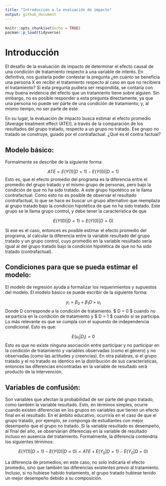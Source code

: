 ```yaml
---
title: "Introducción a la evaluación de impacto"
output: github_document
---
```


```r
knitr::opts_chunk$set(echo = TRUE)
pacman::p_load(tidyverse)
```

# Introducción

El desafío de la evaluación de impacto de determinar el efecto causal de una condición de tratamiento respecto a una variable de interés. En definitiva, nos gustaría poder contestar la pregunta ¿en cuánto se beneficia una persona X en recibir el tratamiento respecto al caso en que no recibiera el tratamiento? Si esta pregunta pudiera ser respondida, se contaría con muy buena evidencia del efecto que un tratamiento tiene sobre alguien. Sin embargo, no es posible responder a esta pregunta directamente, ya que una persona no puede ser parte de una condición de tratamiento, y, al mismo tiempo, no ser parte de este. 

En su lugar, la evaluación de impacto busca estimar el efecto promedio [Average treatment effect (ATE)], a través de la comparación de los resultados del grupo tratado, respecto a un grupo no tratado. Ese grupo no tratado se construye, guiado por el contrafactual. ¿Qué es el contra factual?

## Modelo básico:

Formalmente se describe de la siguiente forma:

$$ ATE =E(Y(1)|D=1) - E(Y(0)|D=1) $$
Esto es, que el efecto promedio del programa es la diferencia entre el promedio del grupo tratado y el mismo grupo de personas, pero bajo la condición de que no ha sido tratado. A este grupo hipotético se le llama contrafactual. Como esto no es posible de observar el resultado contrafactual, lo que se hace es buscar un grupo alternativo que reemplaza al grupo tratado bajo la condición hipotética de que no ha sido tratado. Este grupo se le llama grupo control, y debe tener la característica de que 

$$ E(Y(0)|D=1) = E(Y(0)|D=0) $$

Si ese es el caso, entonces es posible estimar el efecto promedio del programa, al calcular la diferencia entre la variable resultado del grupo tratado y un grupo control, cuyo promedio en la variable resultado sería igual al del grupo tratado bajo la condición hipotética de que no ha sido tratado (contrafactual).


## Condiciones para que se pueda estimar el modelo:

El modelo de regresión ayuda a formalizar los requerimientos y supuestos del modelo. El modelo básico se puede escribir de la siguiente forma:

$$ y_i = \beta_0 + \beta_1D + u_i $$
Donde D corresponde a la condición de tratamiento. $ D = 0 $ cuando no se particia en la condición de tratamiento y $ D = 1 $ cuando sí se participa. Lo más relevante es que se cumpla con el supuesto de independencia condicional. Esto es que:

$$ E(u_i|D_i) = 0 $$
Esto es que no existe ninguna asociación entre participar y no participar en la condición de tratamiento y variables observadas (como el género) y no observadas (como las actitudes y creencias). En otra palabras, si el grupo tratado y el no tratado es identico en la distribución de sus características, entonces las diferencias encontradas en la variable de resultado será producto de la intervención.

## Variables de confusión:

Son variables que afectan la probabilidad de ser parte del grupo tratado, como también la variable resultado. Esto, en términos simples, ocurre cuando existen diferencias en los grupos en variables que tienen un efecto final en el resultado. En el ámbito educativo, ocurriría en el caso de que el grupo tratado, por ejemplo, se componga de estudiantes con mejor desempeño que el grupo no tratado. Si la variable resultado es desempeño, al final del año, se observarían diferencias en la variable de resultado incluso en ausencia del tratamiento. Formalmente, la diferencia contendría los siguientes términos:

$$ E(Y(1)|D=1) - E(Y(0)|D=0) = ATE + E(Y_0|D=1) - E(Y_0|D=0) $$ 

La diferencia de promedios, en este caso, no solo indicaría el efecto promedio, sino que también las diferencias existentes previo al tratamiento. Incluso, si no hubiese habido tratamiento, el grupo tratado hubiese tenido un mejor desempeño debido a su composición.

 
```r

```

